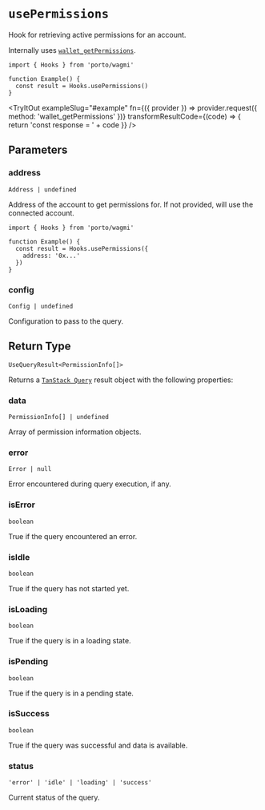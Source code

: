 
# `usePermissions`

Hook for retrieving active permissions for an account.

Internally uses [`wallet_getPermissions`](/sdk/rpc/wallet_getPermissions).

```tsx
import { Hooks } from 'porto/wagmi'

function Example() {
  const result = Hooks.usePermissions()
}
```

<TryItOut
  exampleSlug="#example"
  fn={({ provider }) => provider.request({ method: 'wallet_getPermissions' })}
  transformResultCode={(code) => {
    return 'const response = ' + code
  }}
/>

## Parameters

### address

`Address | undefined`

Address of the account to get permissions for. If not provided, will use the connected account.

```tsx
import { Hooks } from 'porto/wagmi'

function Example() {
  const result = Hooks.usePermissions({
    address: '0x...'
  })
}
```

### config

`Config | undefined`

Configuration to pass to the query.

## Return Type

```tsx
UseQueryResult<PermissionInfo[]>
```

Returns a [`TanStack Query`](https://tanstack.com/query/latest) result object with the following properties:

### data

`PermissionInfo[] | undefined`

Array of permission information objects.

### error

`Error | null`

Error encountered during query execution, if any.

### isError

`boolean`

True if the query encountered an error.

### isIdle

`boolean`

True if the query has not started yet.

### isLoading

`boolean`

True if the query is in a loading state.

### isPending

`boolean`

True if the query is in a pending state.

### isSuccess

`boolean`

True if the query was successful and data is available.

### status

`'error' | 'idle' | 'loading' | 'success'`

Current status of the query.
